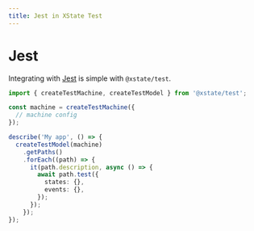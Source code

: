 ```yaml
---
title: Jest in XState Test
---
```


# Jest

<!-- deps: ["testing-intro"] -->

Integrating with [Jest](https://jestjs.io) is simple with `@xstate/test`.

```ts
import { createTestMachine, createTestModel } from '@xstate/test';

const machine = createTestMachine({
  // machine config
});

describe('My app', () => {
  createTestModel(machine)
    .getPaths()
    .forEach((path) => {
      it(path.description, async () => {
        await path.test({
          states: {},
          events: {},
        });
      });
    });
});
```
